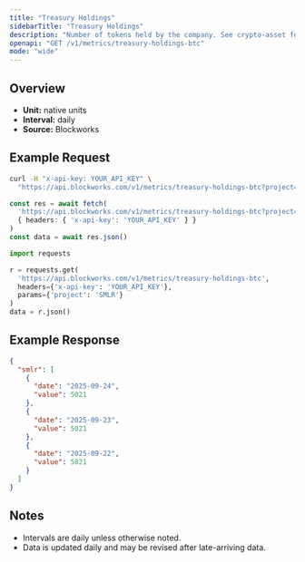 ```yaml
---
title: "Treasury Holdings"
sidebarTitle: "Treasury Holdings"
description: "Number of tokens held by the company. See crypto-asset for asset indicator"
openapi: "GET /v1/metrics/treasury-holdings-btc"
mode: "wide"
---
```


## Overview

- **Unit:** native units
- **Interval:** daily
- **Source:** Blockworks

## Example Request

<CodeGroup>

```bash cURL
curl -H "x-api-key: YOUR_API_KEY" \
  "https://api.blockworks.com/v1/metrics/treasury-holdings-btc?project=SMLR"
```

```typescript TypeScript
const res = await fetch(
  'https://api.blockworks.com/v1/metrics/treasury-holdings-btc?project=SMLR',
  { headers: { 'x-api-key': 'YOUR_API_KEY' } }
)
const data = await res.json()
```

```python Python
import requests

r = requests.get(
  'https://api.blockworks.com/v1/metrics/treasury-holdings-btc',
  headers={'x-api-key': 'YOUR_API_KEY'},
  params={'project': 'SMLR'}
)
data = r.json()
```

</CodeGroup>

## Example Response

```json
{
  "smlr": [
    {
      "date": "2025-09-24",
      "value": 5021
    },
    {
      "date": "2025-09-23",
      "value": 5021
    },
    {
      "date": "2025-09-22",
      "value": 5021
    }
  ]
}
```

## Notes
- Intervals are daily unless otherwise noted.
- Data is updated daily and may be revised after late-arriving data.